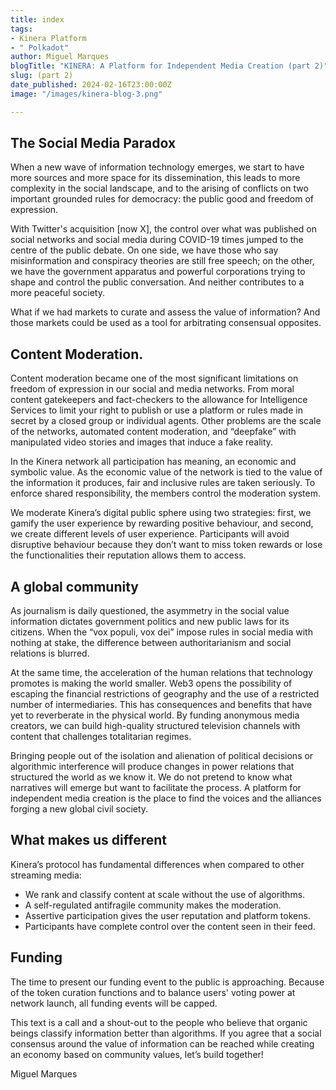 ```yaml
---
title: index
tags:
- Kinera Platform
- " Polkadot"
author: Miguel Marques
blogTitle: "KINERA: A Platform for Independent Media Creation (part 2)"
slug: (part 2)
date_published: 2024-02-16T23:00:00Z
image: "/images/kinera-blog-3.png"

---
```

## The Social Media Paradox

When a new wave of information technology emerges, we start to have more sources and more space for its dissemination, this leads to more complexity in the social landscape, and to the arising of conflicts on two important grounded rules for democracy: the public good and freedom of expression.

With Twitter's acquisition [now X], the control over what was published on social networks and social media during COVID-19 times jumped to the centre of the public debate. On one side, we have those who say misinformation and conspiracy theories are still free speech; on the other, we have the government apparatus and powerful corporations trying to shape and control the public conversation. And neither contributes to a more peaceful society.

What if we had markets to curate and assess the value of information? And those markets could be used as a tool for arbitrating consensual opposites.

## Content Moderation.

Content moderation became one of the most significant limitations on freedom of expression in our social and media networks. From moral content gatekeepers and fact-checkers to the allowance for Intelligence Services to limit your right to publish or use a platform or rules made in secret by a closed group or individual agents. Other problems are the scale of the networks, automated content moderation, and “deepfake” with manipulated video stories and images that induce a fake reality. 

In the Kinera network all participation has meaning, an economic and symbolic value. As the economic value of the network is tied to the value of the information it produces, fair and inclusive rules are taken seriously. To enforce shared responsibility, the members control the moderation system.  

We moderate Kinera’s digital public sphere using two strategies: first, we gamify the user experience by rewarding positive behaviour, and second, we create different levels of user experience. Participants will avoid disruptive behaviour because they don’t want to miss token rewards or lose the functionalities their reputation allows them to access.

## A global community

As journalism is daily questioned, the asymmetry in the social value information dictates government politics and new public laws for its citizens. When the “vox populi, vox dei” impose rules in social media with nothing at stake, the difference between authoritarianism and social relations is blurred. 

At the same time, the acceleration of the human relations that technology promotes is making the world smaller. Web3 opens the possibility of escaping the financial restrictions of geography and the use of a restricted number of intermediaries. This has consequences and benefits that have yet to reverberate in the physical world. By funding anonymous media creators, we can build high-quality structured television channels with content that challenges totalitarian regimes. 

Bringing people out of the isolation and alienation of political decisions or algorithmic interference will produce changes in power relations that structured the world as we know it. We do not pretend to know what narratives will emerge but want to facilitate the process. A platform for independent media creation is the place to find the voices and the alliances forging a new global civil society. 

## What makes us different

Kinera’s protocol has fundamental differences when compared to other streaming media:

* We rank and classify content at scale without the use of algorithms. 
* A self-regulated antifragile community makes the moderation.
* Assertive participation gives the user reputation and platform tokens.
* Participants have complete control over the content seen in their feed.
    
## Funding

The time to present our funding event to the public is approaching. Because of the token curation functions and to balance users' voting power at network launch, all funding events will be capped.

This text is a call and a shout-out to the people who believe that organic beings classify information better than algorithms. If you agree that a social consensus around the value of information can be reached while creating an economy based on community values, let’s build together! 

Miguel Marques





